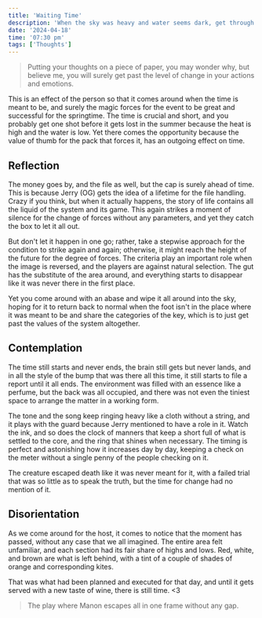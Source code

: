 ```yaml
---
title: 'Waiting Time'
description: 'When the sky was heavy and water seems dark, get through the waves, never expecting to have a mark.'
date: '2024-04-18'
time: '07:30 pm'
tags: ['Thoughts']
---
```


> Putting your thoughts on a piece of paper, you may wonder why, but believe me, you will surely get past the level of change in your actions and emotions.

This is an effect of the person so that it comes around when the time is meant to be, and surely the magic forces for the event to be great and successful for the springtime. The time is crucial and short, and you probably get one shot before it gets lost in the summer because the heat is high and the water is low. Yet there comes the opportunity because the value of thumb for the pack that forces it, has an outgoing effect on time.

## Reflection

The money goes by, and the file as well, but the cap is surely ahead of time. This is because Jerry (OG) gets the idea of a lifetime for the file handling. Crazy if you think, but when it actually happens, the story of life contains all the liquid of the system and its game. This again strikes a moment of silence for the change of forces without any parameters, and yet they catch the box to let it all out.

But don't let it happen in one go; rather, take a stepwise approach for the condition to strike again and again; otherwise, it might reach the height of the future for the degree of forces. The criteria play an important role when the image is reversed, and the players are against natural selection. The gut has the substitute of the area around, and everything starts to disappear like it was never there in the first place.

Yet you come around with an abase and wipe it all around into the sky, hoping for it to return back to normal when the foot isn't in the place where it was meant to be and share the categories of the key, which is to just get past the values of the system altogether.

## Contemplation

The time still starts and never ends, the brain still gets but never lands, and in all the style of the bump that was there all this time, it still starts to file a report until it all ends. The environment was filled with an essence like a perfume, but the back was all occupied, and there was not even the tiniest space to arrange the matter in a working form.

The tone and the song keep ringing heavy like a cloth without a string, and it plays with the guard because Jerry mentioned to have a role in it. Watch the ink, and so does the clock of manners that keep a short full of what is settled to the core, and the ring that shines when necessary. The timing is perfect and astonishing how it increases day by day, keeping a check on the meter without a single penny of the people checking on it.

The creature escaped death like it was never meant for it, with a failed trial that was so little as to speak the truth, but the time for change had no mention of it.

## Disorientation

As we come around for the host, it comes to notice that the moment has passed, without any case that we all imagined. The entire area felt unfamiliar, and each section had its fair share of highs and lows. Red, white, and brown are what is left behind, with a tint of a couple of shades of orange and corresponding kites.

That was what had been planned and executed for that day, and until it gets served with a new taste of wine, there is still time. \<3

> The play where Manon escapes all in one frame without any gap.

